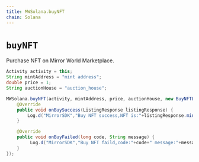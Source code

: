 ```yaml
---
title: MWSolana.buyNFT
chain: Solana
---
```


# `buyNFT`
Purchase NFT on Mirror World Marketplace.

```java
Activity activity = this;
String mintAddress = "mint address";
double price = 1;
String auctionHouse = "auction_house";

MWSolana.buyNFT(activity, mintAddress, price, auctionHouse, new BuyNFTListener() {
    @Override
    public void onBuySuccess(ListingResponse listingResponse) {
        Log.d("MirrorSDK","Buy NFT success,NFT is:"+listingResponse.mint_address);
    }

    @Override
    public void onBuyFailed(long code, String message) {
         Log.d("MirrorSDK","Buy NFT faild,code:"+code+" message:"+message);
    }
});
```
